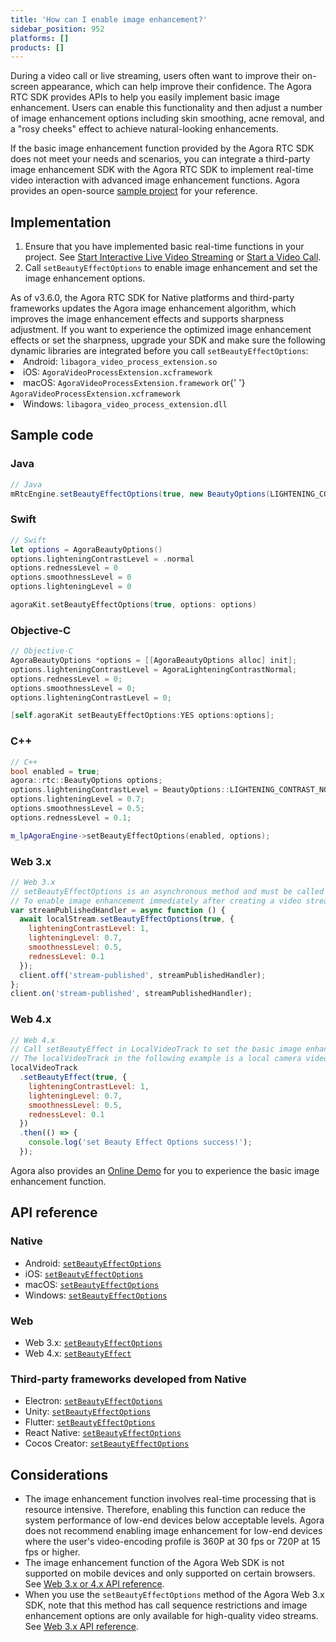 ```yaml
---
title: 'How can I enable image enhancement?'
sidebar_position: 952
platforms: []
products: []
---
```



During a video call or live streaming, users often want to improve their on-screen appearance, which can help improve their confidence. The Agora RTC SDK provides APIs to help you easily implement basic image enhancement. Users can enable this functionality and then adjust a number of image enhancement options including skin smoothing, acne removal, and a "rosy cheeks" effect to achieve natural-looking enhancements.

<div class="alert note">
  If the basic image enhancement function provided by the Agora RTC SDK does not meet your needs and
  scenarios, you can integrate a third-party image enhancement SDK with the Agora RTC SDK to
  implement real-time video interaction with advanced image enhancement functions. Agora provides an
  open-source <a href="https://github.com/AgoraIO/FaceUnity">sample project</a> for your reference.
</div>

## Implementation

1. Ensure that you have implemented basic real-time functions in your project. See [Start Interactive Live Video Streaming](https://docs.agora.io/en/Interactive%20Broadcast/start_live_android?platform=Android) or [Start a Video Call](https://docs.agora.io/en/Video/start_call_android?platform=Android).
2. Call `setBeautyEffectOptions` to enable image enhancement and set the image enhancement options.

<div class="alert note">
  As of v3.6.0, the Agora RTC SDK for Native platforms and third-party frameworks updates the Agora
  image enhancement algorithm, which improves the image enhancement effects and supports sharpness
  adjustment. If you want to experience the optimized image enhancement effects or set the
  sharpness, upgrade your SDK and make sure the following dynamic libraries are integrated before
  you call <code>setBeautyEffectOptions</code>:
  <li>
    Android: <code>libagora_video_process_extension.so</code>
  </li>
  <li>
    iOS: <code>AgoraVideoProcessExtension.xcframework</code>
  </li>
  <li>
    macOS: <code>AgoraVideoProcessExtension.framework</code> or{' '}
    <code>AgoraVideoProcessExtension.xcframework</code>
  </li>
  <li>
    Windows: <code>libagora_video_process_extension.dll</code>
  </li>
</div>

## Sample code

### Java

```java
// Java
mRtcEngine.setBeautyEffectOptions(true, new BeautyOptions(LIGHTENING_CONTRAST_NORMAL, 0.5F, 0.5F, 0.5F));
```

### Swift

```swift
// Swift
let options = AgoraBeautyOptions()
options.lighteningContrastLevel = .normal
options.rednessLevel = 0
options.smoothnessLevel = 0
options.lighteningLevel = 0

agoraKit.setBeautyEffectOptions(true, options: options)
```

### Objective-C

```objective-c
// Objective-C
AgoraBeautyOptions *options = [[AgoraBeautyOptions alloc] init];
options.lighteningContrastLevel = AgoraLighteningContrastNormal;
options.rednessLevel = 0;
options.smoothnessLevel = 0;
options.lighteningContrastLevel = 0;

[self.agoraKit setBeautyEffectOptions:YES options:options];
```

### C++

```cpp
// C++
bool enabled = true;
agora::rtc::BeautyOptions options;
options.lighteningContrastLevel = BeautyOptions::LIGHTENING_CONTRAST_NORMAL;
options.lighteningLevel = 0.7;
options.smoothnessLevel = 0.5;
options.rednessLevel = 0.1;

m_lpAgoraEngine->setBeautyEffectOptions(enabled, options);
```

### Web 3.x

```js
// Web 3.x
// setBeautyEffectOptions is an asynchronous method and must be called with Promise or async/await keywords.
// To enable image enhancement immediately after creating a video stream, you can call setBeautyEffectOptions in the Client.on("stream-published") callback.
var streamPublishedHandler = async function () {
  await localStream.setBeautyEffectOptions(true, {
    lighteningContrastLevel: 1,
    lighteningLevel: 0.7,
    smoothnessLevel: 0.5,
    rednessLevel: 0.1
  });
  client.off('stream-published', streamPublishedHandler);
};
client.on('stream-published', streamPublishedHandler);
```

### Web 4.x

```js
// Web 4.x
// Call setBeautyEffect in LocalVideoTrack to set the basic image enhancement function.
// The localVideoTrack in the following example is a local camera video track object created with AgoraRTC.createCameraVideoTrack.
localVideoTrack
  .setBeautyEffect(true, {
    lighteningContrastLevel: 1,
    lighteningLevel: 0.7,
    smoothnessLevel: 0.5,
    rednessLevel: 0.1
  })
  .then(() => {
    console.log('set Beauty Effect Options success!');
  });
```

Agora also provides an [Online Demo](https://webdemo.agora.io/agora-websdk-api-example-4.x/videoBeautyEffect/index.html) for you to experience the basic image enhancement function.

<a name="ref"></a>
## API reference

### Native

- Android: [`setBeautyEffectOptions`](https://docs.agora.io/en/Interactive%20Broadcast/API%20Reference/java/classio_1_1agora_1_1rtc_1_1_rtc_engine.html#aa9327de4fb0c29f840b1e68ca2e83fc6)
- iOS: [`setBeautyEffectOptions`](https://docs.agora.io/en/Interactive%20Broadcast/API%20Reference/oc/Classes/AgoraRtcEngineKit.html?platform=iOS#//api/name/setBeautyEffectOptions:options:)
- macOS: [`setBeautyEffectOptions`](https://docs.agora.io/en/Interactive%20Broadcast/API%20Reference/oc/Classes/AgoraRtcEngineKit.html?platform=macOS#/api/name/setBeautyEffectOptions:options:)
- Windows: [`setBeautyEffectOptions`](https://docs.agora.io/en/Interactive%20Broadcast/API%20Reference/cpp/classagora_1_1rtc_1_1_i_rtc_engine.html?platform=Windows#a5899cc462e5250028c9afada4df98d48)

### Web

- Web 3.x: [`setBeautyEffectOptions`](https://docs.agora.io/en/Interactive%20Broadcast/API%20Reference/web/interfaces/agorartc.stream.html?platform=Web#setbeautyeffectoptions)
- Web 4.x: [`setBeautyEffect`](https://docs.agora.io/en/Interactive%20Broadcast/API%20Reference/web_ng/interfaces/ilocalvideotrack.html#setbeautyeffect)

### Third-party frameworks developed from Native

- Electron: [`setBeautyEffectOptions`](https://docs.agora.io/en/Interactive%20Broadcast/API%20Reference/electron/classes/agorartcengine.html?platform=Electron#setbeautyeffectoptions)
- Unity: [`setBeautyEffectOptions`](https://docs.agora.io/en/Interactive%20Broadcast/API%20Reference/unity/classagora__gaming__rtc_1_1_i_rtc_engine.html?platform=Unity#ad9c5e1a032d8c81c8e2a416a83ca0904)
- Flutter: [`setBeautyEffectOptions`](https://docs.agora.io/en/Interactive%20Broadcast/API%20Reference/flutter/agora_rtc_engine/RtcEngine/setBeautyEffectOptions.html?platform=Flutter)
- React Native: [`setBeautyEffectOptions`](https://docs.agora.io/en/Interactive%20Broadcast/API%20Reference/react_native/classes/rtcengine.html?platform=React%20Native#setbeautyeffectoptions)
- Cocos Creator: [`setBeautyEffectOptions`](https://docs.agora.io/en/Interactive%20Broadcast/API%20Reference/cocos_creator/modules/agora.html?platform=Cocos%20Creator#setbeautyeffectoptions)

## Considerations

- The image enhancement function involves real-time processing that is resource intensive. Therefore, enabling this function can reduce the system performance of low-end devices below acceptable levels.
  Agora does not recommend enabling image enhancement for low-end devices where the user's video-encoding profile is 360P at 30 fps or 720P at 15 fps or higher.
- The image enhancement function of the Agora Web SDK is not supported on mobile devices and only supported on certain browsers. See [Web 3.x or 4.x API reference](#ref).
- When you use the `setBeautyEffectOptions` method of the Agora Web 3.x SDK, note that this method has call sequence restrictions and image enhancement options are only available for high-quality video streams. See [Web 3.x API reference](#ref).
